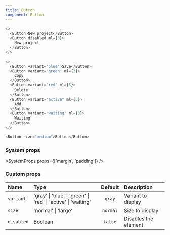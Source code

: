 ```yaml
---
title: Button
component: Button
---
```


```js live=true
<>
  <Button>New project</Button>
  <Button disabled ml={3}>
    New project
  </Button>
</>
```

```js live=true
<>
  <Button variant="blue">Save</Button>
  <Button variant="green" ml={3}>
    Copy
  </Button>
  <Button variant="red" ml={3}>
    Delete
  </Button>
  <Button variant="active" ml={3}>
    Add
  </Button>
  <Button variant="waiting" ml={3}>
    Waiting
  </Button>
</>
```

```js live=true
<Button size="medium">Button</Button>
```

### System props

<SystemProps props={['margin', 'padding']} />

### Custom props

| Name       | Type                                                          | Default  | Description          |
| :--------- | :------------------------------------------------------------ | :------: | :------------------- |
| `variant`  | 'gray' \| 'blue' \| 'green' \| 'red' \| 'active' \| 'waiting' |  `gray`  | Variant to display   |
| `size`     | 'normal' \| 'large'                                           | `normal` | Size to display      |
| `disabled` | Boolean                                                       | `false`  | Disables the element |
